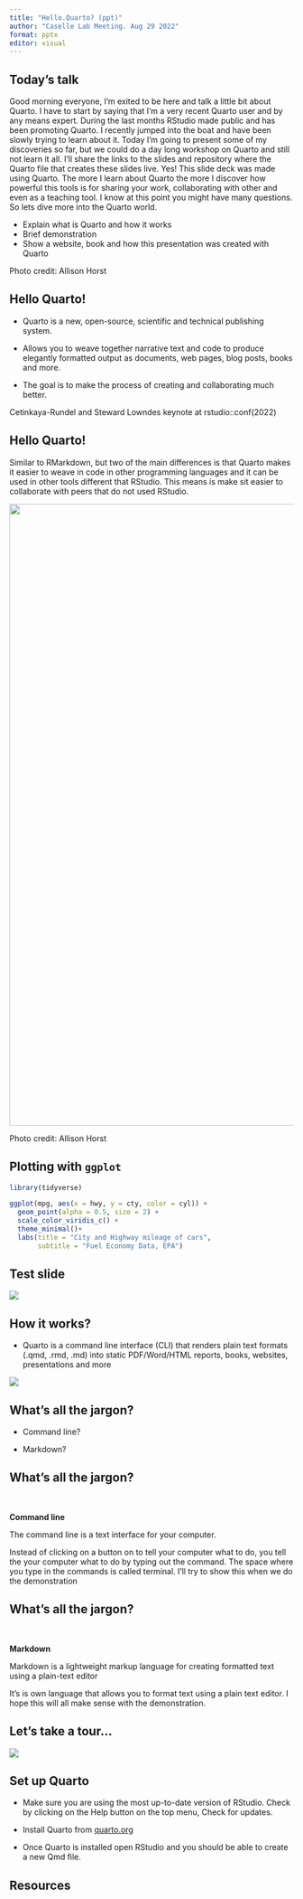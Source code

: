 ```yaml
---
title: "Hello.Quarto? (ppt)"
author: "Caselle Lab Meeting. Aug 29 2022"
format: pptx
editor: visual
---
```


## Today's talk {.title-top-light background-image="images/horst-quarto-meteor-transparent.png" aria-label="A meteor where the head of the meteor is the Quarto logo."}

::: notes
Good morning everyone, I'm exited to be here and talk a little bit about Quarto. I have to start by saying that I'm a very recent Quarto user and by any means expert. During the last months RStudio made public and has been promoting Quarto. I recently jumped into the boat and have been slowly trying to learn about it. Today I'm going to present some of my discoveries so far, but we could do a day long workshop on Quarto and still not learn it all. I'll share the links to the slides and repository where the Quarto file that creates these slides live. Yes! This slide deck was made using Quarto. The more I learn about Quarto the more I discover how powerful this tools is for sharing your work, collaborating with other and even as a teaching tool. I know at this point you might have many questions. So lets dive more into the Quarto world.
:::

-   Explain what is Quarto and how it works
-   Brief demonstration
-   Show a website, book and how this presentation was created with Quarto

::: footer
Photo credit: Allison Horst
:::

## Hello Quarto!

-   Quarto is a new, open-source, scientific and technical publishing system.

-   Allows you to weave together narrative text and code to produce elegantly formatted output as documents, web pages, blog posts, books and more.

-   The goal is to make the process of creating and collaborating much better.

::: footer
Cetinkaya-Rundel and Steward Lowndes keynote at rstudio::conf(2022)
:::

## Hello Quarto!

::: notes
Similar to RMarkdown, but two of the main differences is that Quarto makes it easier to weave in code in other programming languages and it can be used in other tools different that RStudio. This means is make sit easier to collaborate with peers that do not used RStudio.
:::

![](images/horst_quarto_schematic.png){fig-align="center" width="1100px" fig-alt="A schematic representing the multi-language input (e.g. Python, R, Observable, Julia) and multi-format output (e.g. PDF, html, Word documents, and more) versatility of Quarto."}

::: footer
Photo credit: Allison Horst
:::

## Plotting with `ggplot`

```r
library(tidyverse)

ggplot(mpg, aes(x = hwy, y = cty, color = cyl)) +
  geom_point(alpha = 0.5, size = 2) +
  scale_color_viridis_c() +
  theme_minimal()+
  labs(title = "City and Highway mileage of cars",
       subtitle = "Fuel Economy Data, EPA")

```

## Test slide

![](images/horst_quarto_penguins_teach.png)

## How it works?

-   Quarto is a command line interface (CLI) that renders plain text formats (.qmd, .rmd, .md) into static PDF/Word/HTML reports, books, websites, presentations and more

![](images/horst_qmd_render_schema.png){fig-alt="A schematic representing rendering of Quarto documents from .qmd, to knitr or jupyter, to plain text markdown, then converted by pandoc into any number of output types including html, PDF, or Word document." fig-align="center"}

## What's all the jargon?

-   Command line?

-   Markdown?

## What's all the jargon?

<br>

**Command line**

The command line is a text interface for your computer.

::: notes
Instead of clicking on a button on to tell your computer what to do, you tell the your computer what to do by typing out the command. The space where you type in the commands is called terminal. I'll try to show this when we do the demonstration
:::

## What's all the jargon?

<br>

**Markdown**

Markdown is a lightweight markup language for creating formatted text using a plain-text editor

::: notes
It's is own language that allows you to format text using a plain text editor. I hope this will all make sense with the demonstration.
:::

## Let's take a tour...

![](images/horst_quarto_penguins_teach.png){fig-alt="teaching-quarto"}

## Set up Quarto

-   Make sure you are using the most up-to-date version of RStudio. Check by clicking on the Help button on the top menu, Check for updates.

-   Install Quarto from [quarto.org](https://quarto.org/docs/get-started/)

-   Once Quarto is installed open RStudio and you should be able to create a new Qmd file.

## Resources
